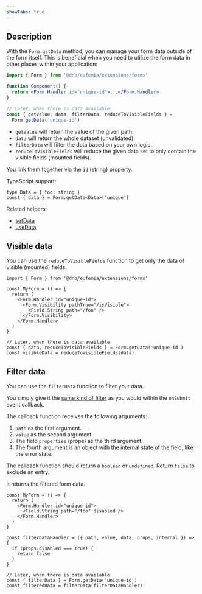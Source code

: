 ```yaml
---
showTabs: true
---
```


## Description

With the `Form.getData` method, you can manage your form data outside of the form itself. This is beneficial when you need to utilize the form data in other places within your application:

```jsx
import { Form } from '@dnb/eufemia/extensions/forms'

function Component() {
  return <Form.Handler id="unique-id">...</Form.Handler>
}

// Later, when there is data available
const { getValue, data, filterData, reduceToVisibleFields } =
  Form.getData('unique-id')
```

- `getValue` will return the value of the given path.
- `data` will return the whole dataset (unvalidated).
- `filterData` will filter the data based on your own logic.
- `reduceToVisibleFields` will reduce the given data set to only contain the visible fields (mounted fields).

You link them together via the `id` (string) property.

TypeScript support:

```tsx
type Data = { foo: string }
const { data } = Form.getData<Data>('unique')
```

Related helpers:

- [setData](/uilib/extensions/forms/Form/setData/)
- [useData](/uilib/extensions/forms/Form/useData/)

## Visible data

You can use the `reduceToVisibleFields` function to get only the data of visible (mounted) fields.

```tsx
import { Form } from '@dnb/eufemia/extensions/forms'

const MyForm = () => {
  return (
    <Form.Handler id="unique-id">
      <Form.Visibility pathTrue="/isVisible">
        <Field.String path="/foo" />
      </Form.Visibility>
    </Form.Handler>
  )
}

// Later, when there is data available
const { data, reduceToVisibleFields } = Form.getData('unique-id')
const visibleData = reduceToVisibleFields(data)
```

## Filter data

You can use the `filterData` function to filter your data.

You simply give it the [same kind of filter](/uilib/extensions/forms/Form/Handler/demos/#filter-your-data) as you would within the `onSubmit` event callback.

The callback function receives the following arguments:

1. `path` as the first argument.
2. `value` as the second argument.
3. The field `properties` (props) as the third argument.
4. The fourth argument is an object with the internal state of the field, like the error state.

The callback function should return a `boolean` or `undefined`. Return `false` to exclude an entry.

It returns the filtered form data.

```tsx
const MyForm = () => {
  return (
    <Form.Handler id="unique-id">
      <Field.String path="/foo" disabled />
    </Form.Handler>
  )
}

const filterDataHandler = ({ path, value, data, props, internal }) => {
  if (props.disabled === true) {
    return false
  }
}

// Later, when there is data available
const { filterData } = Form.getData('unique-id')
const filteredData = filterData(filterDataHandler)
```
